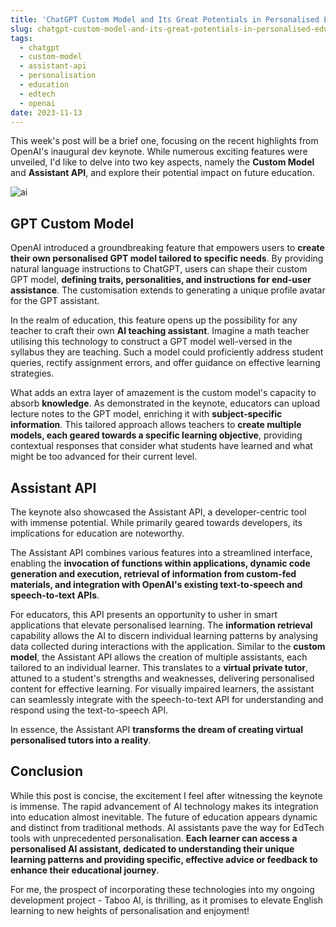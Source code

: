 ```yaml
---
title: 'ChatGPT Custom Model and Its Great Potentials in Personalised Education'
slug: chatgpt-custom-model-and-its-great-potentials-in-personalised-education
tags:
  - chatgpt
  - custom-model
  - assistant-api
  - personalisation
  - education
  - edtech
  - openai
date: 2023-11-13
---
```


This week's post will be a brief one, focusing on the recent highlights from OpenAI's inaugural dev keynote. While numerous exciting features were unveiled, I'd like to delve into two key aspects, namely the **Custom Model** and **Assistant API**, and explore their potential impact on future education.

![ai](https://github.com/xmliszt/resources/blob/main/blogs/2023-11-13/1.png?raw=true)

## GPT Custom Model

OpenAI introduced a groundbreaking feature that empowers users to **create their own personalised GPT model tailored to specific needs**. By providing natural language instructions to ChatGPT, users can shape their custom GPT model, **defining traits, personalities, and instructions for end-user assistance**. The customisation extends to generating a unique profile avatar for the GPT assistant.

In the realm of education, this feature opens up the possibility for any teacher to craft their own **AI teaching assistant**. Imagine a math teacher utilising this technology to construct a GPT model well-versed in the syllabus they are teaching. Such a model could proficiently address student queries, rectify assignment errors, and offer guidance on effective learning strategies.

What adds an extra layer of amazement is the custom model's capacity to absorb **knowledge**. As demonstrated in the keynote, educators can upload lecture notes to the GPT model, enriching it with **subject-specific information**. This tailored approach allows teachers to **create multiple models, each geared towards a specific learning objective**, providing contextual responses that consider what students have learned and what might be too advanced for their current level.

## Assistant API

The keynote also showcased the Assistant API, a developer-centric tool with immense potential. While primarily geared towards developers, its implications for education are noteworthy.

The Assistant API combines various features into a streamlined interface, enabling the **invocation of functions within applications, dynamic code generation and execution, retrieval of information from custom-fed materials, and integration with OpenAI's existing text-to-speech and speech-to-text APIs**.

For educators, this API presents an opportunity to usher in smart applications that elevate personalised learning. The **information retrieval** capability allows the AI to discern individual learning patterns by analysing data collected during interactions with the application. Similar to the **custom model**, the Assistant API allows the creation of multiple assistants, each tailored to an individual learner. This translates to a **virtual private tutor**, attuned to a student's strengths and weaknesses, delivering personalised content for effective learning. For visually impaired learners, the assistant can seamlessly integrate with the speech-to-text API for understanding and respond using the text-to-speech API.

In essence, the Assistant API **transforms the dream of creating virtual personalised tutors into a reality**.

## Conclusion

While this post is concise, the excitement I feel after witnessing the keynote is immense. The rapid advancement of AI technology makes its integration into education almost inevitable. The future of education appears dynamic and distinct from traditional methods. AI assistants pave the way for EdTech tools with unprecedented personalisation. **Each learner can access a personalised AI assistant, dedicated to understanding their unique learning patterns and providing specific, effective advice or feedback to enhance their educational journey**.

For me, the prospect of incorporating these technologies into my ongoing development project - Taboo AI, is thrilling, as it promises to elevate English learning to new heights of personalisation and enjoyment!

